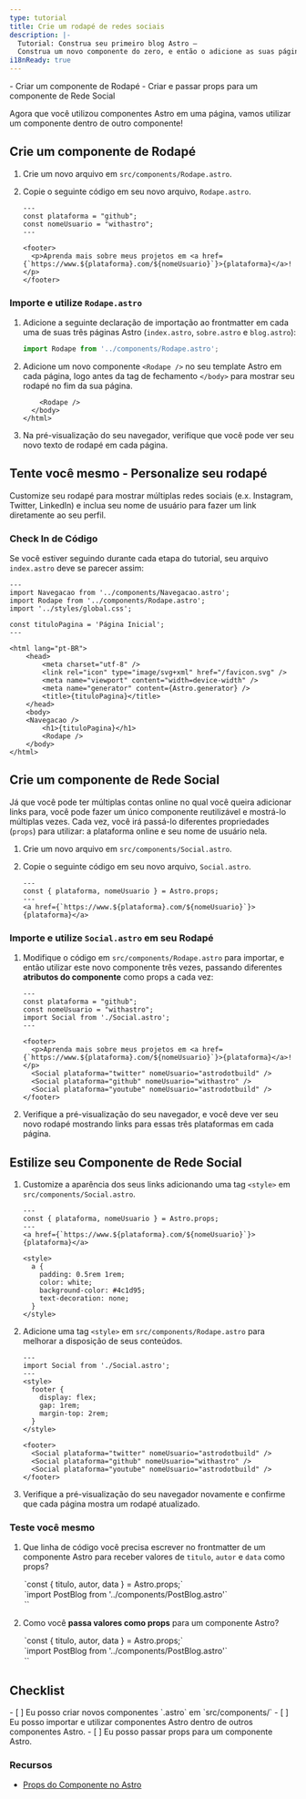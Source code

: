 ```yaml
---
type: tutorial
title: Crie um rodapé de redes sociais
description: |-
  Tutorial: Construa seu primeiro blog Astro —
  Construa um novo componente do zero, e então o adicione as suas páginas
i18nReady: true
---
```




<PreCheck>
  - Criar um componente de Rodapé
  - Criar e passar props para um componente de Rede Social
</PreCheck>

Agora que você utilizou componentes Astro em uma página, vamos utilizar um componente dentro de outro componente!

## Crie um componente de Rodapé

1. Crie um novo arquivo em `src/components/Rodape.astro`.

2. Copie o seguinte código em seu novo arquivo, `Rodape.astro`.

    ```astro title="src/components/Rodape.astro"
    ---
    const plataforma = "github";
    const nomeUsuario = "withastro";
    ---

    <footer>
      <p>Aprenda mais sobre meus projetos em <a href={`https://www.${plataforma}.com/${nomeUsuario}`}>{plataforma}</a>!</p>
    </footer>
    ```

### Importe e utilize `Rodape.astro`

1. Adicione a seguinte declaração de importação ao frontmatter em cada uma de suas três páginas Astro (`index.astro`, `sobre.astro` e `blog.astro`):

    ```js
    import Rodape from '../components/Rodape.astro';
    ```

2. Adicione um novo componente `<Rodape />` no seu template Astro em cada página, logo antes da tag de fechamento `</body>` para mostrar seu rodapé no fim da sua página. 

    ```astro ins={1}
        <Rodape />
      </body>
    </html>
    ```

3. Na pré-visualização do seu navegador, verifique que você pode ver seu novo texto de rodapé em cada página.

<Box icon="puzzle-piece">

## Tente você mesmo - Personalize seu rodapé

Customize seu rodapé para mostrar múltiplas redes sociais (e.x. Instagram, Twitter, LinkedIn) e inclua seu nome de usuário para fazer um link diretamente ao seu perfil.

</Box>

### Check In de Código

Se você estiver seguindo durante cada etapa do tutorial, seu arquivo `index.astro` deve se parecer assim:

```astro title="src/pages/index.astro"
---
import Navegacao from '../components/Navegacao.astro';
import Rodape from '../components/Rodape.astro';
import '../styles/global.css';

const tituloPagina = 'Página Inicial';
---

<html lang="pt-BR">
	<head>
		<meta charset="utf-8" />
		<link rel="icon" type="image/svg+xml" href="/favicon.svg" />
		<meta name="viewport" content="width=device-width" />
		<meta name="generator" content={Astro.generator} />
		<title>{tituloPagina}</title>
	</head>
	<body>
    <Navegacao />
		<h1>{tituloPagina}</h1>
		<Rodape />
	</body>
</html>
```

## Crie um componente de Rede Social

Já que você pode ter múltiplas contas online no qual você queira adicionar links para, você pode fazer um único componente reutilizável e mostrá-lo múltiplas vezes. Cada vez, você irá passá-lo diferentes propriedades (`props`) para utilizar: a plataforma online e seu nome de usuário nela.

1. Crie um novo arquivo em `src/components/Social.astro`.

2. Copie o seguinte código em seu novo arquivo, `Social.astro`.

    ```astro title="src/components/Social.astro"
    ---
    const { plataforma, nomeUsuario } = Astro.props;
    ---
    <a href={`https://www.${plataforma}.com/${nomeUsuario}`}>{plataforma}</a>
    ```

### Importe e utilize `Social.astro` em seu Rodapé

1. Modifique o código em `src/components/Rodape.astro` para importar, e então utilizar este novo componente três vezes, passando diferentes **atributos do componente** como props a cada vez:

    ```astro title="src/components/Rodape.astro" del={2,3,8} ins={4,9-11}
    ---
    const plataforma = "github";
    const nomeUsuario = "withastro";
    import Social from './Social.astro';
    ---

    <footer>
      <p>Aprenda mais sobre meus projetos em <a href={`https://www.${plataforma}.com/${nomeUsuario}`}>{plataforma}</a>!</p>
      <Social plataforma="twitter" nomeUsuario="astrodotbuild" />
      <Social plataforma="github" nomeUsuario="withastro" />
      <Social plataforma="youtube" nomeUsuario="astrodotbuild" />
    </footer>
    ```

2. Verifique a pré-visualização do seu navegador, e você deve ver seu novo rodapé mostrando links para essas três plataformas em cada página.

## Estilize seu Componente de Rede Social

1. Customize a aparência dos seus links adicionando uma tag `<style>` em `src/components/Social.astro`.

    ```astro title="src/components/Social.astro" ins={6-17} 'class="plataforma-social'
    ---
    const { plataforma, nomeUsuario } = Astro.props;
    ---
    <a href={`https://www.${plataforma}.com/${nomeUsuario}`}>{plataforma}</a>

    <style>
      a {
        padding: 0.5rem 1rem;
        color: white;
        background-color: #4c1d95;
        text-decoration: none;
      }
    </style>
    ```

2. Adicione uma tag `<style>` em `src/components/Rodape.astro` para melhorar a disposição de seus conteúdos.

    ```astro title="src/components/Rodape.astro" ins={4-10}
    ---
    import Social from './Social.astro';
    ---
    <style>
      footer {
        display: flex;
        gap: 1rem;
        margin-top: 2rem;
      }
    </style>

    <footer>
      <Social plataforma="twitter" nomeUsuario="astrodotbuild" />
      <Social plataforma="github" nomeUsuario="withastro" />
      <Social plataforma="youtube" nomeUsuario="astrodotbuild" />
    </footer>
    ```

3. Verifique a pré-visualização do seu navegador novamente e confirme que cada página mostra um rodapé atualizado.

<Box icon="question-mark">

### Teste você mesmo

1. Que linha de código você precisa escrever no frontmatter de um componente Astro para receber valores de `titulo`, `autor` e `data` como props?

    <MultipleChoice>
      <Option isCorrect>
        `const { titulo, autor, data } = Astro.props;`
      </Option>
      <Option>
        `import PostBlog from '../components/PostBlog.astro'`
      </Option>
      <Option>
        `<PostBlog title="Minha Primeira Postagem" autor="Dan" data="12 Ago 2022" />`
      </Option>
    </MultipleChoice>
    

2. Como você **passa valores como props** para um componente Astro?
    <MultipleChoice>
      <Option>
        `const { titulo, autor, data } = Astro.props;`
      </Option>
      <Option>
        `import PostBlog from '../components/PostBlog.astro'`
      </Option>
      <Option isCorrect>
        `<PostBlog titulo="Minha Primeira Postagem" autor="Dan" data="12 Ago 2022" />`
      </Option>
    </MultipleChoice>
</Box>



<Box icon="check-list">

## Checklist

<Checklist>
- [ ] Eu posso criar novos componentes `.astro` em `src/components/`
- [ ] Eu posso importar e utilizar componentes Astro dentro de outros componentes Astro.
- [ ] Eu posso passar props para um componente Astro.
</Checklist>
</Box>

### Recursos

- [Props do Componente no Astro](/pt-br/core-concepts/astro-components/#props-do-componente)
